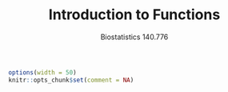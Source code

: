 % Introduction to Functions
% Biostatistics 140.776
%

```r
options(width = 50)
knitr::opts_chunk$set(comment = NA)
```
